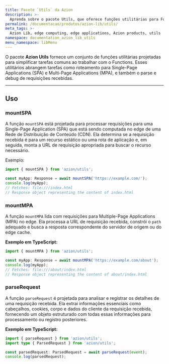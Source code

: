 ```yaml
---
title: Pacote `Utils` da Azion
description: >-
  Aprenda sobre o pacote Utils, que oferece funções utilitárias para Functions.
permalink: /documentacao/produtos/azion-lib/utils/
meta_tags: >-
  Azion Lib, edge computing, edge applications, Azion products, utils
namespace: documentation_azion_lib_utils
menu_namespace: libMenu
---
```



O pacote **Azion Utils** fornece um conjunto de funções utilitárias projetadas para simplificar tarefas comuns ao trabalhar com o Functions. Esses utilitários abrangem tarefas como roteamento para Single-Page Applications (SPA) e Multi-Page Applications (MPA), e também o parse e debug de requisições recebidas.

<LinkButton link="/pt-br/documentacao/produtos/azion-lib/visao-geral" label="Saiba mais sobre as Azion Libraries" severity="secondary" />

---

## Uso

### mountSPA

A função `mountSPA` está projetada para processar requisições para uma Single-Page Application (SPA) que está sendo computada no edge de uma Rede de Distribuição de Conteúdo (CDN). Ela determina se a requisição recebida é para um recurso estático ou uma rota de aplicação e, em seguida, monta a URL de requisição apropriada para buscar o recurso necessário.

Exemplo:

```typescript
import { mountSPA } from 'azion/utils';

const myApp: Response = await mountSPA('https://example.com/');
console.log(myApp);
// Fetches: file:///index.html
// Response object representing the content of index.html
```

### mountMPA

A função `mountMPA` lida com requisições para Multiple-Page Applications (MPA) no edge. Ela processa a URL de requisição recebida, constrói o `path` adequado e busca a resposta correspondente do servidor de origem ou do edge cache.

**Exemplo em TypeScript:**

```typescript
import { mountMPA } from 'azion/utils';

const myApp: Response = await mountMPA('https://example.com/about');
console.log(myApp);
// Fetches: file:///about/index.html
// Response object representing the content of about/index.html
```

### parseRequest

A função `parseRequest` é projetada para analisar e registrar os detalhes de uma requisição recebida. Ela extrai informações essenciais como cabeçalhos, cookies, corpo e dados do cliente da requisição recebida, fornecendo um objeto estruturado com todas essas informações para processamento ou registro posteriores.

**Exemplo em TypeScript:**

```typescript
import { parseRequest } from 'azion/utils';
import type { ParsedRequest } from 'azion/utils';

const parsedRequest: ParsedRequest = await parseRequest(event);
console.log(parsedRequest);
```
